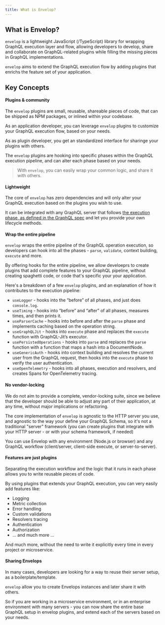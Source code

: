 ```yaml
---
title: What is Envelop?
---
```


## What is Envelop?

`envelop` is a lightweight JavaScript (/TypeScript) library for wrapping GraphQL execution layer and flow, allowing developers to develop, share
and collaborate on GraphQL-related plugins while filling the missing pieces in GraphQL implementations.

`envelop` aims to extend the GraphQL execution flow by adding plugins that enrichs the feature set of your application.

## Key Concepts

#### Plugins & community

The `envelop` plugins are small, reusable, shareable pieces of code, that can be shipped as NPM packages, or inlined within your codebase. 

As an application developer, you can leverage `envelop` plugins to customize your GraphQL execution flow, based on your needs.

As as plugin developer, you get an standardized interface for sharinge your plugins with others.

The `envelop` plugins are hooking into specific phases within the GraphQL execution pipeline, and can alter each phase based on your needs.

> With `envelop`, you can easily wrap your common logic, and share it with others.

#### Lightweight

The core of `envelop` has zero dependencies and will only alter your GraphQL execution based on the plugins you wish to use.

It can be integrated with any GraphQL server that follows [the execution phase, as defined in the GraphQL spec](https://spec.graphql.org/June2018/#sec-Executing-Requests) and let you provide your own lifecycle methods.

#### Wrap the entire pipeline

`envelop` wraps the entire pipeline of the GraphQL operation execution, so developers can hook into all the phases - `parse`, `validate`, context building, `execute` and more.

By offering hooks for the entire pipeline, we allow develoeprs to create plugins that add complete features to your GraphQL pipeline, without creating spaghetti code, or code that's specific your your application.

Here's a breakdown of a few `envelop` plugins, and an explanation of how it contributes to the execution pipeline: 

- `useLogger` - hooks into the “before” of all phases, and just does `console.log`.
- `useTiming` - hooks into “before” and “after” of all phases, measures times, and then prints it.
- `useParserCache` - hooks into before and after the `parse` phase and implements caching based on the operation string. 
- `useGraphQLJit` - hooks into `execute` phase and replaces the `execute` function with GraphQL-Jit’s executor. 
- `usePersistedOperations` - hooks into `parse` and replaces the `parse` function with a function that maps a hash into a DocumentNode. 
- `useGenericAuth` - hooks into context building and resolves the current user from the GraphQL request, then hooks into the `execute` phase to verify the user authentication.
- `useOpenTelemetry` - hooks into all phases, execution and resolvers, and creates Spans for OpenTelemetry tracing. 

#### No vendor-locking

We do not aim to provide a complete, vendor-locking suite, since we believe that the developer should be able to adjust any part of their application, at any time, without major implications or refactoring.

The core implementation of `envelop` is agnostic to the HTTP server you use, and agnostic to the way your define your GraphQL Schema, so it's not a traditional "server" framework (you can create plugins that integrate with your HTTP server - or with your schema framework, if needed)

You can use Envelop with any environment (Node.js or browser) and any GraphQL workflow (client/server, client-side execute, or server-to-server). 

#### Features are just plugins

Separating the execution workflow and the logic that it runs in each phase allows you to write reusable pieces of code.

By using plugins that extends your GraphQL execution, you can very easily add features like: 

- Logging
- Metric collection
- Error handling
- Custom validations
- Resolvers tracing
- Authentication
- Authorization
- ... and much more ...

And <Text as="span" fontWeight="bold">much more</Text>, without the need to write it explicitly every time in every project or microservice.

#### Sharing Envelops

In many cases, developers are looking for a way to reuse their server setup, as a boilerplate/template.

`envelop` allow you to create Envelops instances and later share it with others.

So if you are working in a microservice environment, or in an enterprise environment with many servers - you can now share the entire base GraphQL setup in envelop plugins, and extend each of the servers based on your needs.

